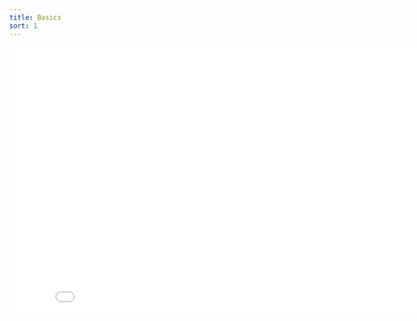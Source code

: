 ```yaml
---
title: Basics
sort: 1
---
```






<div style={{overflow: 'hidden', position: 'relative', padding: '50px'}}>
    <iframe
        width="853"
        height="480"
        src={`https://www.youtube.com/embed/${embedId}`}
        frameBorder="0"
        allow="accelerometer; autoplay; clipboard-write; encrypted-media; gyroscope; picture-in-picture"
        allowFullScreen
        title="Embedded youtube"
    />
</div>
);




# Basically, how does it work?

<Row align={"middle"}>
    <Col span={12}><p>The glowbuzzer toolkit allows you to build machine control applications using a web stack.</p>
        <p>A machine is a combination of motors and IO. It could be an industrial robot arm, a cutting machine, a piece of laboratory equipment.</p>
        <p>At a high level, you take the glowbuzzer toolkit’s React components and use them either unchanged, extended or added to with your own custom components to build the visual front-end and control logic for your machine control.</p>
            <p>This user interface and control logic code runs either in the browser or as a desktop application or on a mobile device.</p>
                <p>Where a front-end component needs to make the machine perform an action (move or turn something on or off) it issues commands over a WebSocket interface. When a front-end component needs to interact with the state of the machine it reads from a WebSocket interface.</p>
                    <p>The WebSockets interface the fron-end reads and writes to is provided by the glowbuzzer toolkit’s real-time control software that runs either on Linux or on an embedded microcontroller.</p>
                        <p>It is this software’s responsibility to translate the high-level instructions received over the WebSockets interface into the low-level commands that can issued over the fieldbus to control io and drives to make the machine move and perform actions. This is where the “heavy lifting” takes place: synchronised multi-axis trajectories are planned, kinematics functions are run, tasks and activities are executed and the state of the machine is calculated. These functions run in real-time.</p>
                            <p>At is simplest, a browser running your React machine control application is talking WebSockets over the network to the real-time control and EtherCAT master running on a Linux platform which is connected to a fieldbus (containing drives and IO) or to embedded drives and IO.</p>
        <p>This gives you the ability to build a sophisticated control for complex machines and robots using a modern web and open software stack with <em>absolutely no proprietary hardware required</em>.</p>
    </Col>
    <Col span={12}> <img src={Image1Theme} height={"500px"}/></Col>
</Row>





<YoutubeEmbed embedId="hwCXSckISXM" />



<Divider orientation="left" plain><b><em>Summary of features/benefits</em></b></Divider>
<Row style={{ marginBottom: 12}}>
    <Col span={1}> <CheckCircleOutlined/> </Col>
    <Col span={11}><b>Control machines and robots with a web stack</b></Col>
    <Col span={1}> <CheckCircleOutlined/> </Col>
    <Col span={11}><b>Runs on desktop Linux, Embedded Linux or microcontrollers</b></Col>
</Row>
<Row style={{ marginBottom: 12}}>
    <Col span={1}> <CheckCircleOutlined/> </Col>
    <Col span={11}><b>Work with the main industrial fieldbusses e.g. EtherCAT</b></Col>
    <Col span={1}> <CheckCircleOutlined/> </Col>
    <Col span={11}><b>Deliver rich user interfaces to HMIs, tablets with React Native</b></Col>
</Row>
<Row style={{ marginBottom: 12}}>
    <Col span={1}> <CheckCircleOutlined/> </Col>
    <Col span={11}><b>Not tied to any particular vendor's hardware</b></Col>
    <Col span={1}> <CheckCircleOutlined/> </Col>
    <Col span={11}><b>Runs in real-time to handle demanding control tasks</b></Col>
</Row>
<Row style={{ marginBottom: 12}}>
    <Col span={1}> <CheckCircleOutlined/> </Col>
    <Col span={11}><b>Built for machine control developers who want to use modern software frameworks</b></Col>
    <Col span={1}> <CheckCircleOutlined/> </Col>
    <Col span={11}><b>Majority of software components delivered under an open-source license agreement</b></Col>
</Row>

<Divider plain />

Insert great video showing:
* Someone typing “npm I glowbuzzer” and the toolkit installing
* Then show them plugging in a linux board to some drives
* Then show them writing some code to move a motor in IDE in web stack land
* Show the front-end browser say clicking a button to start the motor moving
* Then show a video of a motor moving - oscillating move



# Let’s imagine a scenario...
You are the manufacturer (OEM) of a pick-and-place machine product.

The current control software you ship with the machines was written a good few years ago and is Windows C++ application that communicates over a serial connection to some custom motor control electronics embedded in the machine.

You want to update the control software & electronics but don’t know what to base your new development on. There are no easy choices. You want to write as little low-level code as possible.

With the glowbuzzer toolkit, you can write the new control software as a React web application, using the glowbuzzer library of components for standard functions (connecting to the machine, io, g-code support, jogging etc.) and write you own new components where needed for your application.

The React application can run in the browser or on a PC / Mac as an electron application or on a mobile device with React native.

The core control can either run on a Linux single board computer or be integrated into the machine running on a microcontroller.

The motor drives and IO can either be updated to new EtherCAT based devices (there is vast number of these available off-the-shelf from different manufacturers) or you can integrate at a lower level with embedded motor drives.

**Writing machine control applications in a web stack is our magic sauce.**
